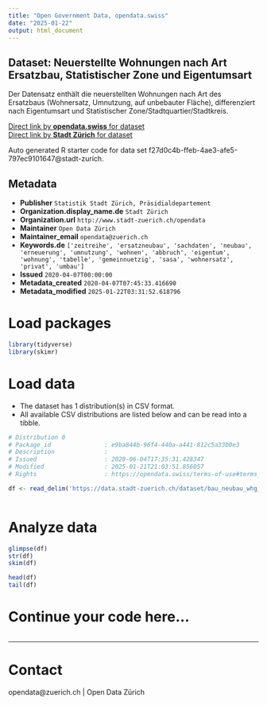```yaml
---
title: "Open Government Data, opendata.swiss"
date: "2025-01-22"
output: html_document
---
```


## Dataset: Neuerstellte Wohnungen nach Art Ersatzbau, Statistischer Zone und Eigentumsart

Der Datensatz enthält die neuerstellten Wohnungen nach Art des Ersatzbaus (Wohnersatz, Umnutzung, auf unbebauter Fläche), differenziert nach Eigentumsart und Statistischer Zone/Stadtquartier/Stadtkreis.

[Direct link by **opendata.swiss** for dataset](https://opendata.swiss/de/dataset/neuerstellte-wohnungen-nach-art-ersatzbau-statistischer-zone-und-eigentumsgruppe-seit-2000)<br>
[Direct link by **Stadt Zürich** for dataset](https://data.stadt-zuerich.ch/dataset/bau_neubau_whg_ersatzbauart_eigentumsgruppe_statzone_seit2000_od5324)

Auto generated R starter code for data set f27d0c4b-ffeb-4ae3-afe5-797ec9101647@stadt-zurich.

## Metadata

- **Publisher** `Statistik Stadt Zürich, Präsidialdepartement`
- **Organization.display_name.de** `Stadt Zürich`
- **Organization.url** `http://www.stadt-zuerich.ch/opendata`
- **Maintainer** `Open Data Zürich`
- **Maintainer_email** `opendata@zuerich.ch`
- **Keywords.de** `['zeitreihe', 'ersatzneubau', 'sachdaten', 'neubau', 'erneuerung', 'umnutzung', 'wohnen', 'abbruch', 'eigentum', 'wohnung', 'tabelle', 'gemeinnuetzig', 'sasa', 'wohnersatz', 'privat', 'umbau']`
- **Issued** `2020-04-07T00:00:00`
- **Metadata_created** `2020-04-07T07:45:33.416690`
- **Metadata_modified** `2025-01-22T03:31:52.618796`


# Load packages

```r

library(tidyverse)
library(skimr)

```

# Load data

-   The dataset has 1 distribution(s) in CSV format.
-   All available CSV distributions are listed below and can be read into a tibble.

```r

# Distribution 0
# Package_id               : e9ba844b-96f4-440a-a441-812c5a33b0e3
# Description              : 
# Issued                   : 2020-06-04T17:35:31.428347
# Modified                 : 2025-01-21T21:03:51.856057
# Rights                   : https://opendata.swiss/terms-of-use#terms_open

df <- read_delim('https://data.stadt-zuerich.ch/dataset/bau_neubau_whg_ersatzbauart_eigentumsgruppe_statzone_seit2000_od5324/download/BAU532OD5324.csv')



```

# Analyze data

```r

glimpse(df)
str(df)
skim(df)

head(df)
tail(df)

```

# Continue your code here...

```r

```

------------------------------------------------------------------------

# Contact

opendata@zuerich.ch | Open Data Zürich
